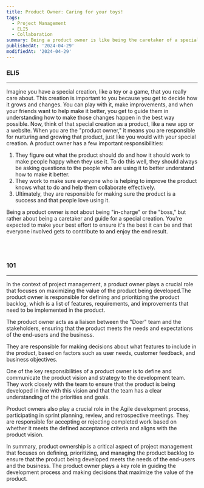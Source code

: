 ```yaml
---
title: Product Owner: Caring for your toys!  
tags:
  - Project Management
  - ELI5
  - Collaboration
summary: Being a product owner is like being the caretaker of a special creation, guiding its growth and improvement while ensuring everyone involved can contribute and enjoy the result.
publishedAt: '2024-04-29'
modifiedAt: '2024-04-29'
---
```


### ELI5

---

Imagine you have a special creation, like a toy or a game, that you really care
about. This creation is important to you because you get to decide how it grows
and changes. You can play with it, make improvements, and when your friends want
to help make it better, you get to guide them in understanding how to make those
changes happen in the best way possible. Now, think of that special creation as
a product, like a new app or a website. When you are the "product owner," it
means you are responsible for nurturing and growing that product, just like you
would with your special creation. A product owner has a few important
responsibilities:

1. They figure out what the product should do and how it should work to make
   people happy when they use it. To do this well, they should always be asking
   questions to the people who are using it to better understand how to make it
   better.
1. They work to make sure everyone who is helping to improve the product knows
   what to do and help them collaborate effectively.
1. Ultimately, they are responsible for making sure the product is a success and
   that people love using it.

Being a product owner is not about being "in-charge" or the "boss," but rather
about being a caretaker and guide for a special creation. You're expected to
make your best effort to ensure it's the best it can be and that everyone
involved gets to contribute to and enjoy the end result.

<br />
<br />

### 101

---

In the context of project management, a product owner plays a crucial role that
focuses on maximizing the value of the product being developed.The product owner
is responsible for defining and prioritizing the product backlog, which is a
list of features, requirements, and improvements that need to be implemented in
the product.

The product owner acts as a liaison between the "Doer" team and the
stakeholders, ensuring that the product meets the needs and expectations of the
end-users and the business.

They are responsible for making decisions about what features to include in the
product, based on factors such as user needs, customer feedback, and business
objectives.

One of the key responsibilities of a product owner is to define and communicate
the product vision and strategy to the development team. They work closely with
the team to ensure that the product is being developed in line with this vision
and that the team has a clear understanding of the priorities and goals.

Product owners also play a crucial role in the Agile development process,
participating in sprint planning, review, and retrospective meetings. They are
responsible for accepting or rejecting completed work based on whether it meets
the defined acceptance criteria and aligns with the product vision.

In summary, product ownership is a critical aspect of project management that
focuses on defining, prioritizing, and managing the product backlog to ensure
that the product being developed meets the needs of the end-users and the
business. The product owner plays a key role in guiding the development process
and making decisions that maximize the value of the product.
